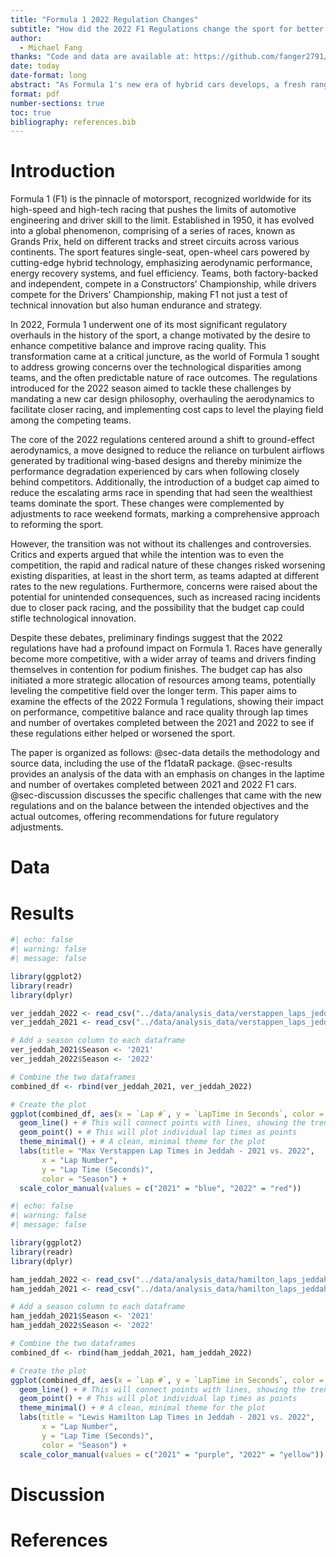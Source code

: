 ```yaml
---
title: "Formula 1 2022 Regulation Changes"
subtitle: "How did the 2022 F1 Regulations change the sport for better and for worse"
author: 
  - Michael Fang
thanks: "Code and data are available at: https://github.com/fanger2791/F1_Regulations."
date: today
date-format: long
abstract: "As Formula 1's new era of hybrid cars develops, a fresh range of rules and regulations have been put in place for the teams to follow attempting to create a closer, more competitive championship. This paper will investigate the impact of the 2022 Formula 1 regulations, designed to intensify the competitive landscape and elevate the racing experience through technical and fiscal adjustments. Leveraging an in-depth examination of lap times and overtaking dynamics, the analysis zeroes in on the performance trajectories of the sport’s leading contenders: Max Verstappen, Lewis Hamilton, and Charles Leclerc across varied circuit types from 2021 to 2022. The investigation aims to reveal whether these regulatory modifications have indeed leveled the playing field, creating tighter competition and mitigating the performance differences between teams or have largened the gap even more. This research not only examines the immediate effects of the 2022 changes but also provides crucial insights into the balance between innovation and competition in Formula 1, thereby contributing to the ongoing dialogue on how to shape the future of this high-stakes sport."
format: pdf
number-sections: true
toc: true
bibliography: references.bib
---
```


# Introduction

Formula 1 (F1) is the pinnacle of motorsport, recognized worldwide for its high-speed and high-tech racing that pushes the limits of automotive engineering and driver skill to the limit. Established in 1950, it has evolved into a global phenomenon, comprising of a series of races, known as Grands Prix, held on different tracks and street circuits across various continents. The sport features single-seat, open-wheel cars powered by cutting-edge hybrid technology, emphasizing aerodynamic performance, energy recovery systems, and fuel efficiency. Teams, both factory-backed and independent, compete in a Constructors' Championship, while drivers compete for the Drivers' Championship, making F1 not just a test of technical innovation but also human endurance and strategy. 

In 2022, Formula 1 underwent one of its most significant regulatory overhauls in the history of the sport, a change motivated by the desire to enhance competitive balance and improve racing quality. This transformation came at a critical juncture, as the world of Formula 1 sought to address growing concerns over the technological disparities among teams, and the often predictable nature of race outcomes. The regulations introduced for the 2022 season aimed to tackle these challenges by mandating a new car design philosophy, overhauling the aerodynamics to facilitate closer racing, and implementing cost caps to level the playing field among the competing teams.

The core of the 2022 regulations centered around a shift to ground-effect aerodynamics, a move designed to reduce the reliance on turbulent airflows generated by traditional wing-based designs and thereby minimize the performance degradation experienced by cars when following closely behind competitors. Additionally, the introduction of a budget cap aimed to reduce the escalating arms race in spending that had seen the wealthiest teams dominate the sport. These changes were complemented by adjustments to race weekend formats, marking a comprehensive approach to reforming the sport.

However, the transition was not without its challenges and controversies. Critics and experts argued that while the intention was to even the competition, the rapid and radical nature of these changes risked worsening existing disparities, at least in the short term, as teams adapted at different rates to the new regulations. Furthermore, concerns were raised about the potential for unintended consequences, such as increased racing incidents due to closer pack racing, and the possibility that the budget cap could stifle technological innovation.

Despite these debates, preliminary findings suggest that the 2022 regulations have had a profound impact on Formula 1. Races have generally become more competitive, with a wider array of teams and drivers finding themselves in contention for podium finishes. The budget cap has also initiated a more strategic allocation of resources among teams, potentially leveling the competitive field over the longer term. This paper aims to examine the effects of the 2022 Formula 1 regulations, showing their impact on performance, competitive balance and race quality through lap times and number of overtakes completed between the 2021 and 2022 to see if these regulations either helped or worsened the sport.

The paper is organized as follows: @sec-data details the methodology and source data, including the use of the f1dataR package. @sec-results provides an analysis of the data with an emphasis on changes in the laptime and number of overtakes completed between 2021 and 2022 F1 cars. @sec-discussion discusses the specific challenges that came with the new regulations and on the balance between the intended objectives and the actual outcomes, offering recommendations for future regulatory adjustments. 


# Data {#sec-data}

# Results {#sec-results}

```r
#| echo: false
#| warning: false
#| message: false

library(ggplot2)
library(readr)
library(dplyr)

ver_jeddah_2022 <- read_csv("../data/analysis_data/verstappen_laps_jeddah_2022_cleaned.csv")
ver_jeddah_2021 <- read_csv("../data/analysis_data/verstappen_laps_jeddah_2021_cleaned.csv")

# Add a season column to each dataframe
ver_jeddah_2021$Season <- '2021'
ver_jeddah_2022$Season <- '2022'

# Combine the two dataframes
combined_df <- rbind(ver_jeddah_2021, ver_jeddah_2022)

# Create the plot
ggplot(combined_df, aes(x = `Lap #`, y = `LapTime in Seconds`, color = Season)) +
  geom_line() + # This will connect points with lines, showing the trend
  geom_point() + # This will plot individual lap times as points
  theme_minimal() + # A clean, minimal theme for the plot
  labs(title = "Max Verstappen Lap Times in Jeddah - 2021 vs. 2022",
       x = "Lap Number",
       y = "Lap Time (Seconds)",
       color = "Season") +
  scale_color_manual(values = c("2021" = "blue", "2022" = "red"))


```

```r
#| echo: false
#| warning: false
#| message: false

library(ggplot2)
library(readr)
library(dplyr)

ham_jeddah_2022 <- read_csv("../data/analysis_data/hamilton_laps_jeddah_2022_cleaned.csv")
ham_jeddah_2021 <- read_csv("../data/analysis_data/hamilton_laps_jeddah_2021_cleaned.csv")

# Add a season column to each dataframe
ham_jeddah_2021$Season <- '2021'
ham_jeddah_2022$Season <- '2022'

# Combine the two dataframes
combined_df <- rbind(ham_jeddah_2021, ham_jeddah_2022)

# Create the plot
ggplot(combined_df, aes(x = `Lap #`, y = `LapTime in Seconds`, color = Season)) +
  geom_line() + # This will connect points with lines, showing the trend
  geom_point() + # This will plot individual lap times as points
  theme_minimal() + # A clean, minimal theme for the plot
  labs(title = "Lewis Hamilton Lap Times in Jeddah - 2021 vs. 2022",
       x = "Lap Number",
       y = "Lap Time (Seconds)",
       color = "Season") +
  scale_color_manual(values = c("2021" = "purple", "2022" = "yellow"))
```

# Discussion {#sec-discussion}

# References


